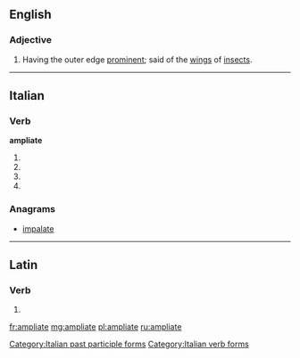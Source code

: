 ==English==

===Adjective===
{{en-adj}}

# {{zoology}} Having the outer edge [[prominent]]; said of the [[wing]]s of [[insect]]s.

{{Webster 1913}}

----

==Italian==

===Verb===
'''ampliate'''

# {{conjugation of|ampliare||2|p|pres|ind|lang=it}}
# {{conjugation of|ampliare||2|p|imp|lang=it}}
# {{conjugation of|ampliare||2|p|pres|sub|lang=it}}
# {{form of|[[feminine|Feminine]] plural|ampliato}}

===Anagrams===
* [[impalate#Italian|impalate]]

[[Category:Italian past participle forms]]
[[Category:Italian verb forms]]

----

==Latin==

===Verb===
{{la-verb-form|ampliāte}}

# {{conjugation of|amplio|ampliō|1|p|pres|act|imp|lang=la}}

[[fr:ampliate]]
[[mg:ampliate]]
[[pl:ampliate]]
[[ru:ampliate]]